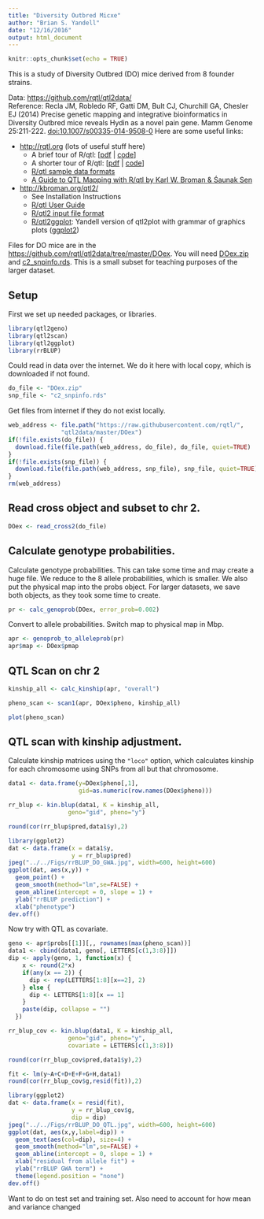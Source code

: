 ```yaml
---
title: "Diversity Outbred Micxe"
author: "Brian S. Yandell"
date: "12/16/2016"
output: html_document
---
```


```r
knitr::opts_chunk$set(echo = TRUE)
```

This is a study of Diversity Outbred (DO) mice derived from 8 founder strains.

Data: <https://github.com/rqtl/qtl2data/>  
Reference: Recla JM, Robledo RF, Gatti DM, Bult CJ, Churchill GA, Chesler EJ (2014) Precise genetic mapping and integrative bioinformatics in Diversity Outbred mice reveals Hydin as a novel pain gene. Mamm Genome 25:211-222. [doi:10.1007/s00335-014-9508-0](http://dx.doi.org/10.1007/s00335-014-9508-0)
Here are some useful links:

- <http://rqtl.org> (lots of useful stuff here)
    + A brief tour of R/qtl: [[pdf](http://rqtl.org/tutorials/rqtltour.pdf) | [code](http://rqtl.org/tutorials/rqtltour.R)]
    + A shorter tour of R/qtl: [[pdf](http://rqtl.org/tutorials/rqtltour2.pdf) | [code](http://rqtl.org/tutorials/rqtltour2.R)]
    + [R/qtl sample data formats](http://rqtl.org/sampledata/)
    + [A Guide to QTL Mapping with R/qtl by Karl W. Broman & Śaunak Sen](http://www.rqtl.org/book/)
- <http://kbroman.org/qtl2/>
    + See Installation Instructions
    + [R/qtl User Guide](http://kbroman.org/qtl2/assets/vignettes/user_guide.html)
    + [R/qtl2 input file format](http://kbroman.org/qtl2/assets/vignettes/input_files.html)
    + [R/qtl2ggplot](https://github.com/byandell/qtl2ggplot): Yandell version of qtl2plot with grammar of graphics plots ([ggplot2](http://ggplot2.org))

Files for DO mice are in the <https://github.com/rqtl/qtl2data/tree/master/DOex>.
You will need [DOex.zip](https://github.com/rqtl/qtl2data/blob/master/DOex/DOex.zip) and [c2_snpinfo.rds](https://github.com/rqtl/qtl2data/blob/master/DOex/c2_snpinfo.rds). This is a small subset for teaching purposes of the larger dataset.

## Setup

First we set up needed packages, or libraries.

```r
library(qtl2geno)
library(qtl2scan)
library(qtl2ggplot)
library(rrBLUP)
```

Could read in data over the internet. We do it here with local copy,
which is downloaded if not found.

```r
do_file <- "DOex.zip"
snp_file <- "c2_snpinfo.rds"
```

Get files from internet if they do not exist locally.

```r
web_address <- file.path("https://raw.githubusercontent.com/rqtl/",
               "qtl2data/master/DOex")
if(!file.exists(do_file)) {
  download.file(file.path(web_address, do_file), do_file, quiet=TRUE)
}
if(!file.exists(snp_file)) {
  download.file(file.path(web_address, snp_file), snp_file, quiet=TRUE)
}
rm(web_address)
```

## Read cross object and subset to chr 2.

```r
DOex <- read_cross2(do_file)
```

## Calculate genotype probabilities.

Calculate genotype probabilities. This can take some time and may create a huge file.
We reduce to the 8 allele probabilities, which is smaller.
We also put the physical map into the probs object.
For larger datasets, we save both objects, as they took some time to create.

```r
pr <- calc_genoprob(DOex, error_prob=0.002)
```

Convert to allele probabilities.
Switch map to physical map in Mbp.

```r
apr <- genoprob_to_alleleprob(pr)
apr$map <- DOex$pmap
```

## QTL Scan on chr 2

```r
kinship_all <- calc_kinship(apr, "overall")
```

```r
pheno_scan <- scan1(apr, DOex$pheno, kinship_all)
```

```r
plot(pheno_scan)
```

## QTL scan with kinship adjustment.

Calculate kinship matrices using the `"loco"` option, which calculates kinship for each chromosome using SNPs from all but that chromosome.

```r
data1 <- data.frame(y=DOex$pheno[,1],
                    gid=as.numeric(row.names(DOex$pheno)))
```

```r
rr_blup <- kin.blup(data1, K = kinship_all,
                 geno="gid", pheno="y")
```

```r
round(cor(rr_blup$pred,data1$y),2)
```

```r
library(ggplot2)
dat <- data.frame(x = data1$y,
                  y = rr_blup$pred)
jpeg("../../Figs/rrBLUP_DO_GWA.jpg", width=600, height=600)
ggplot(dat, aes(x,y)) + 
  geom_point() +
  geom_smooth(method="lm",se=FALSE) +
  geom_abline(intercept = 0, slope = 1) +
  ylab("rrBLUP prediction") +
  xlab("phenotype")
dev.off()
```

Now try with QTL as covariate.

```r
geno <- apr$probs[[1]][,, rownames(max(pheno_scan))]
data1 <- cbind(data1, geno[, LETTERS[c(1,3:8)]])
dip <- apply(geno, 1, function(x) {
    x <- round(2*x)
    if(any(x == 2)) {
      dip <- rep(LETTERS[1:8][x==2], 2)
    } else {
      dip <- LETTERS[1:8][x == 1]
    }
    paste(dip, collapse = "")
  })
```

```r
rr_blup_cov <- kin.blup(data1, K = kinship_all,
                 geno="gid", pheno="y",
                 covariate = LETTERS[c(1,3:8)])
```

```r
round(cor(rr_blup_cov$pred,data1$y),2)
```

```r
fit <- lm(y~A+C+D+E+F+G+H,data1)
round(cor(rr_blup_cov$g,resid(fit)),2)
```

```r
library(ggplot2)
dat <- data.frame(x = resid(fit),
                  y = rr_blup_cov$g,
                  dip = dip)
jpeg("../../Figs/rrBLUP_DO_QTL.jpg", width=600, height=600)
ggplot(dat, aes(x,y,label=dip)) + 
  geom_text(aes(col=dip), size=4) +
  geom_smooth(method="lm",se=FALSE) +
  geom_abline(intercept = 0, slope = 1) +
  xlab("residual from allele fit") +
  ylab("rrBLUP GWA term") +
  theme(legend.position = "none")
dev.off()
```

Want to do on test set and training set. Also need to account for how mean and variance changed